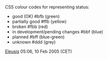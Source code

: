 CSS colour codes for representing status:
* good (OK) #bfb (green)
* partially good #ffb (yellow)
* broken #fbb (red)
* in development/pending changes #bbf (blue)
* planned #bff (blue-green)
* unknown #ddd (grey)

[[User:Eleusis|Eleusis]] 05:06, 10 Feb 2005 (CET)